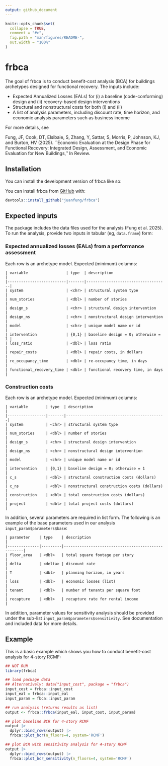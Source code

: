 ```yaml
---
output: github_document
---
```


<!-- README.md is generated from README.Rmd. Please edit that file -->

```r
knitr::opts_chunk$set(
  collapse = TRUE,
  comment = "#>",
  fig.path = "man/figures/README-",
  out.width = "100%"
)
```

# frbca

<!-- badges: start -->
<!-- badges: end -->

The goal of frbca is to conduct benefit-cost analysis (BCA) for buildings
archetypes designed for functional recovery. The inputs include:

- Expected Annualized Losses (EALs) for (i) a baseline (code-conforming) design
  and (ii) recovery-based design interventions
- Structural and nonstructural costs for both (i) and (ii)
- A list of analysis parameters, including discount rate, time horizon, and
  economic analysis parameters such as business income

For more details, see

Fung, JF, Cook, DT, Elsibaie, S, Zhang, Y, Sattar, S, Morris, P, Johnson, KJ,
and Burton, HV (2025). ``Economic Evaluation at the Design Phase for Functional
Recovery: Integrated Design, Assessment, and Economic Evaluation for New
Buildings,'' In Review.

## Installation

You can install the development version of frbca like so:

You can install frbca from [GitHub](https://github.com) with:

``` r
devtools::install_github("juanfung/frbca")
```

## Expected inputs

The package includes the data files used for the analysis (Fung et al. 2025). To
run the analysis, provide two inputs in tabular (eg, `data.frame`) form:

### Expected annualized losses (EALs) from a performance assessment

Each row is an archetype model. Expected (minimum) columns:

```
| variable                 | type  | description                        |
|--------------------------|-------|------------------------------------|
| system                   | <chr> | structural system type             |
| num_stories              | <dbl> | number of stories                  |
| design_s                 | <chr> | structural design intervention     |
| design_ns                | <chr> | nonstructural design intervention  |
| model                    | <chr> | unique model name or id            |
| intervention             | {0,1} | baseline design = 0; otherwise = 1 |
| loss_ratio               | <dbl> | loss ratio                         |
| repair_costs             | <dbl> | repair costs, in dollars           |
| re_occupancy_time        | <dbl> | re-occupancy time, in days         |
| functional_recovery_time | <dbl> | functional recovery time, in days  |
```

### Construction costs

Each row is an archetype model. Expected (minimum) columns:

```
| variable        | type  | description                                |
|-----------------|-------|--------------------------------------------|
| system          | <chr> | structural system type                     |
| num_stories     | <dbl> | number of stories                          |
| design_s        | <chr> | structural design intervention             |
| design_ns       | <chr> | nonstructural design intervention          |
| model           | <chr> | unique model name or id                    |
| intervention    | {0,1} | baseline design = 0; otherwise = 1         |
| c_s             | <dbl> | structural construction costs (dollars)    |
| c_ns            | <dbl> | nonstructural construction costs (dollars) |
| construction    | <dbl> | total construction costs (dollars)         |
| project         | <dbl> | total project costs (dollars)              |
```


In addition, several parameters are required in list form. The following is an
example of the base parameters used in our analysis
`input_param$parameters$base`:

```
| parameter    | type    | description                                        |
|--------------|---------|----------------------------------------------------|
| floor_area   | <dbl>   | total square footage per story                     |
| delta        | <delta> | discount rate                                      |
| T            | <dbl>   | planning horizon, in years                         |
| loss         | <dbl>   | economic losses (list)                             |
| tenant       | <dbl>   | number of tenants per square foot                  |
| recapture    | <dbl>   | recapture rate for rental income                   |
```

In addition, parameter values for sensitivity analysis should be provided under
the sub-list `input_param$parameters$sensitivity`. See documentation and
included data for more details.


## Example

This is a basic example which shows you how to conduct benefit-cost analysis for
4-story RCMF:

```r
## NOT RUN
library(frbca)

## load package data
## Alternatively: data("input_cost", package = "frbca")
input_cost = frbca::input_cost
input_eal = frbca::input_eal
input_param = fbca::input_param

## run analysis (returns results as list)
output <- frbca::frbca(input_eal, input_cost, input_param)

## plot baseline BCR for 4-story RCMF
output |>
  dplyr::bind_rows(output) |>
  frbca::plot_bcr(n_floors=4, system='RCMF')

## plot BCR with sensitivity analysis for 4-story RCMF
output |>
  dplyr::bind_rows(output) |>
  frbca::plot_bcr_sensitivity(n_floors=4, system='RCMF')

```

